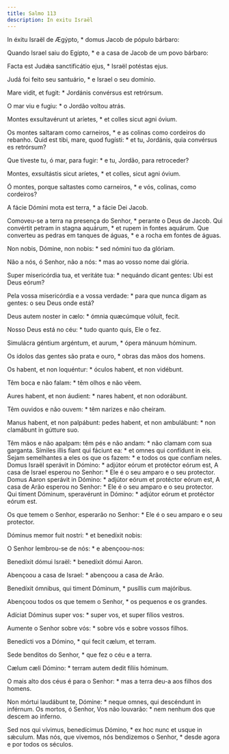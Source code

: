 ```yaml
---
title: Salmo 113
description: In exitu Israël
---
```


<div class="side-by-side not-content">

In éxitu Israël de Ægýpto, * domus Jacob de pópulo bárbaro:

Quando Israel saiu do Egipto, * e a casa de Jacob de um povo bárbaro:

Facta est Judǽa sanctificátio ejus, * Israël potéstas ejus.

Judá foi feito seu santuário, * e Israel o seu domínio.

Mare vidit, et fugit: * Jordánis convérsus est retrórsum.

O mar viu e fugiu: * o Jordão voltou atrás.

Montes exsultavérunt ut aríetes, * et colles sicut agni óvium.

Os montes saltaram como carneiros, * e as colinas como cordeiros do rebanho.
  Quid est tibi, mare, quod fugísti: * et tu, Jordánis, quia convérsus es
    retrórsum?

Que tiveste tu, ó mar, para fugir: * e tu, Jordão, para retroceder?

Montes, exsultástis sicut aríetes, * et colles, sicut agni óvium.

Ó montes, porque saltastes como carneiros, * e vós, colinas, como cordeiros?

A fácie Dómini mota est terra, * a fácie Dei Jacob.

Comoveu-se a terra na presença do Senhor, * perante o Deus de Jacob.
  Qui convértit petram in stagna aquárum, * et rupem in fontes aquárum.
  Que converteu as pedras em tanques de águas, * e a rocha em fontes de águas.

Non nobis, Dómine, non nobis: * sed nómini tuo da glóriam.

Não a nós, ó Senhor, não a nós: * mas ao vosso nome dai glória.

Super misericórdia tua, et veritáte tua: * nequándo dicant gentes: Ubi est
    Deus eórum?

Pela vossa misericórdia e a vossa verdade: * para que nunca digam as gentes:
    o seu Deus onde está?

Deus autem noster in cælo: * ómnia quæcúmque vóluit, fecit.

Nosso Deus está no céu: * tudo quanto quis, Ele o fez.

Simulácra géntium argéntum, et aurum, * ópera mánuum hóminum.

Os ídolos das gentes são prata e ouro, * obras das mãos dos homens.

Os habent, et non loquéntur: * óculos habent, et non vidébunt.

Têm boca e não falam: * têm olhos e não vêem.

Aures habent, et non áudient: * nares habent, et non odorábunt.

Têm ouvidos e não ouvem: * têm narizes e não cheiram.

Manus habent, et non palpábunt: pedes habent, et non ambulábunt: * non
    clamábunt in gútture suo.

Têm mãos e não apalpam: têm pés e não andam: * não clamam com sua garganta.
  Símiles illis fiant qui fáciunt ea: * et omnes qui confídunt in eis.
  Sejam semelhantes a eles os que os fazem: * e todos os que confiam neles.
  Domus Israël sperávit in Dómino: * adjútor eórum et protéctor eórum est,
  A casa de Israel esperou no Senhor: * Ele é o seu amparo e o seu protector.
  Domus Aaron sperávit in Dómino: * adjútor eórum et protéctor eórum est,
  A casa de Arão esperou no Senhor: * Ele é o seu amparo e o seu protector.
  Qui timent Dóminum, speravérunt in Dómino: * adjútor eórum et protéctor
    eórum est.

Os que temem o Senhor, esperarão no Senhor: * Ele é o seu amparo e o seu
    protector.

Dóminus memor fuit nostri: * et benedíxit nobis:

O Senhor lembrou-se de nós: * e abençoou-nos:

Benedíxit dómui Israël: * benedíxit dómui Aaron.

Abençoou a casa de Israel: * abençoou a casa de Arão.

Benedíxit ómnibus, qui timent Dóminum, * pusíllis cum majóribus.

Abençoou todos os que temem o Senhor, * os pequenos e os grandes.

Adíciat Dóminus super vos: * super vos, et super fílios vestros.

Aumente o Senhor sobre vós: * sobre vós e sobre vossos filhos.

Benedícti vos a Dómino, * qui fecit cælum, et terram.

Sede benditos do Senhor, * que fez o céu e a terra.

Cælum cæli Dómino: * terram autem dedit fíliis hóminum.

O mais alto dos céus é para o Senhor: * mas a terra deu-a aos filhos dos
    homens.

Non mórtui laudábunt te, Dómine: * neque omnes, qui descéndunt in inférnum.
  Os mortos, ó Senhor, Vos não louvarão: * nem nenhum dos que descem ao
    inferno.

Sed nos qui vívimus, benedícimus Dómino, * ex hoc nunc et usque in sǽculum.
  Mas nós, que vivemos, nós bendizemos o Senhor, * desde agora e por todos os
    séculos.

</div>
